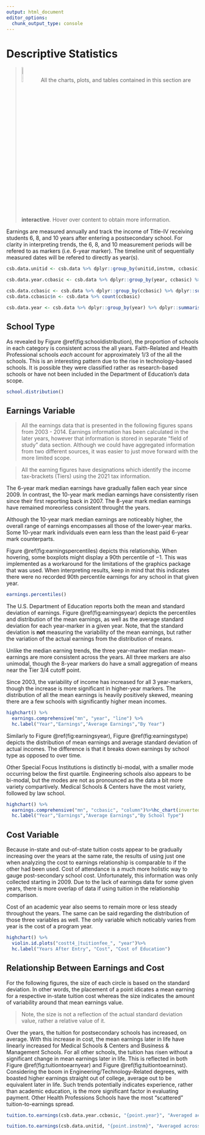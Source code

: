 ```yaml
---
output: html_document
editor_options: 
  chunk_output_type: console
---
```

# Descriptive Statistics

> ![sticky-note with remember written on it](https://cdn.pixabay.com/photo/2016/12/21/05/44/reminder-1922255_1280.png){width=10%}
> All the charts, plots, and tables contained in this section are **interactive**. Hover over content to obtain more information.

Earnings are measured annually and track the income of Title-IV receiving students 6, 8, and 10 years after entering a postsecondary school. For clarity in interpreting trends, the 6, 8, and 10 measurement periods will be refered to as markers (i.e. 6-year marker). The timeline unit of sequentially measured dates will be refered to directly as year(s).

```r
csb.data.unitid <- csb.data %>% dplyr::group_by(unitid,instnm, ccbasic) %>% dplyr::summarise(across(where(is.numeric), list(mean=~mean(.x, na.rm=T), med=~median(.x, na.rm=T),sd=~sd(.x, na.rm=T), min=~min(.x, na.rm=T), max=~max(.x, na.rm=T))))

csb.data.year.ccbasic <- csb.data %>% dplyr::group_by(year, ccbasic) %>% dplyr::summarise(across(where(is.numeric), list(mean=~mean(.x, na.rm=T), med=~median(.x, na.rm=T), sd=~sd(.x, na.rm=T), min=~min(.x, na.rm=T), max=~max(.x, na.rm=T))))

csb.data.ccbasic <- csb.data %>% dplyr::group_by(ccbasic) %>% dplyr::summarise(across(where(is.numeric), list(mean=~mean(.x, na.rm=T), med=~median(.x, na.rm=T), sd=~sd(.x, na.rm=T), min=~min(.x, na.rm=T), max=~max(.x, na.rm=T))))
csb.data.ccbasic$n <- csb.data %>% count(ccbasic)

csb.data.year <- csb.data %>% dplyr::group_by(year) %>% dplyr::summarise(across(where(is.numeric), list(mean=~mean(.x, na.rm=T), med=~median(.x, na.rm=T), sd=~sd(.x, na.rm=T), min=~min(.x, na.rm=T), max=~max(.x, na.rm=T))))
```

## School Type

As revealed by Figure \@ref(fig:schooldistribution), the proportion of schools in each category is consistent across the all years. Faith-Related and Health Professional schools _each_ account for approximately $1/3$ of the all the schools. This is an interesting pattern due to the rise in technology-based schools. It is possible they were classified rather as research-based schools or have not been included in the Department of Education's data scope.

```r
school.distribution()
```

## Earnings Variable

> All the earnings data that is presented in the following figures spans from 2003 - 2014. Earnings information has been calculated in the later years, however that information is stored in separate "field of study" data section. Although we could have aggregated information from two different sources, it was easier to just move forward with the more limited scope.

> All the earning figures have designations which identify the income tax-brackets (Tiers) using the 2021 tax information.

The 6-year mark median earnings have gradually fallen each year since 2009. In contrast, the 10-year mark median earnings have consistently risen since their first reporting back in 2007. The 8-year mark median earnings have remained moreorless consistent throught the years. 

Although the 10-year mark median earnings are noticeably higher, the overall range of earnings encompasses all those of the lower-year marks. Some 10-year mark individuals even earn less than the least paid 6-year mark counterparts.

Figure \@ref(fig:earningspercentiles) depicts this relationship. When hovering, some boxplots might display a 90th percentile of $-1$. This was implemented as a workaround for the limitations of the graphics package that was used. When interpreting results, keep in mind that this indicates there were no recorded 90th percentile earnings for any school in that given year.

```r
earnings.percentiles()
```

The U.S. Department of Education reports both the mean and standard deviation of earnings. Figure \@ref(fig:earningsyear) depicts the percentiles and distribution of the mean earnings, as well as the average standard deviation for each year-marker in a given year. Note, that the standard deviation is **not** measuring the variability of the mean earnings, but rather the variation of the actual earnings from the distribution of means. 

Unlike the median earning trends, the three year-marker median mean-earnings are more consistent across the years. All three markers are also unimodal, though the 8-year markers do have a small aggregation of means near the Tier 3/4 cutoff point.

Since 2003, the variability of income has increased for all 3 year-markers, though the increase is more significant in higher-year markers. The distribution of all the mean earnings is heavily positively skewed, meaning there are a few schools with significantly higher mean incomes. 

```r
highchart() %>% 
  earnings.comprehensive("mn", "year", "line") %>%
  hc.label("Year","Earnings","Average Earnings","By Year")
```

Similarly to Figure \@ref(fig:earningsyear), Figure \@ref(fig:earningstype) depicts the distribution of mean earnings and average standard deviation of actual incomes. The difference is that it breaks down earnings by school type as opposed to over time.

Other Special Focus Institutions is distinctly bi-modal, with a smaller mode occurring below the first quartile. Engineering schools also appears to be bi-modal, but the modes are not as pronounced as the data a bit more variety compartively. Medical Schools & Centers have the most variety, followed by law school.

```r
highchart() %>% 
  earnings.comprehensive("mn", "ccbasic", "column")%>%hc_chart(inverted=T)%>%
  hc.label("Year","Earnings","Average Earnings","By School Type")
```

## Cost Variable

Because in-state and out-of-state tuition costs appear to be gradually increasing over the years at the same rate, the results of using just one when analyzing the cost to earnings relationship is comparable to if the other had been used. Cost of attendance is a much more holistic way to gauge post-secondary school cost. Unfortunately, this information was only collected starting in 2009. Due to the lack of earnings data for some given years, there is more overlap of data if using tuition in the relationship comparison.

Cost of an academic year also seems to remain more or less steady throughout the years. The same can be said regarding the distribution of those three variables as well. The only variable which noticably varies from year is the cost of a program year. 

```r
highchart() %>%
  violin.id.plots("costt4_|tuitionfee_", "year")%>%
  hc.label("Years After Entry", "Cost", "Cost of Education")
```

## Relationship Between Earnings and Cost

For the following figures, the size of each circle is based on the standard deviation. In other words, the placement of a point idicates a mean earning for a respective in-state tuition cost whereas the size indicates the amount of variability around that mean earnings value.

> Note, the size is not a reflection of the actual standard deviation value, rather a relative value of it.

Over the years, the tuition for postsecondary schools has increased, on average. With this increase in cost, the mean earnings later in life have linearly increased for Medical Schools & Centers and Business & Management Schools. For all other schools, the tuition has risen without a significant change in mean earnings later in life. This is reflected in both Figure \@ref(fig:tuitiontoearnyear) and Figure \@ref(fig:tuitiontoearninst). Considering the boom in Engineering/Technology-Related degrees, with boasted higher earnings straight out of college, average out to be equivalent later in life. Such trends potentially indicates experience, rather than academic education, is the more significant factor in evaluating payment. Other Health Professions Schools have the most "scattered" tuition-to-earnings spread.

```r
tuition.to.earnings(csb.data.year.ccbasic, "{point.year}", "Averaged across all school types")
```

```r
tuition.to.earnings(csb.data.unitid, "{point.instnm}", "Averaged across all years")
```

